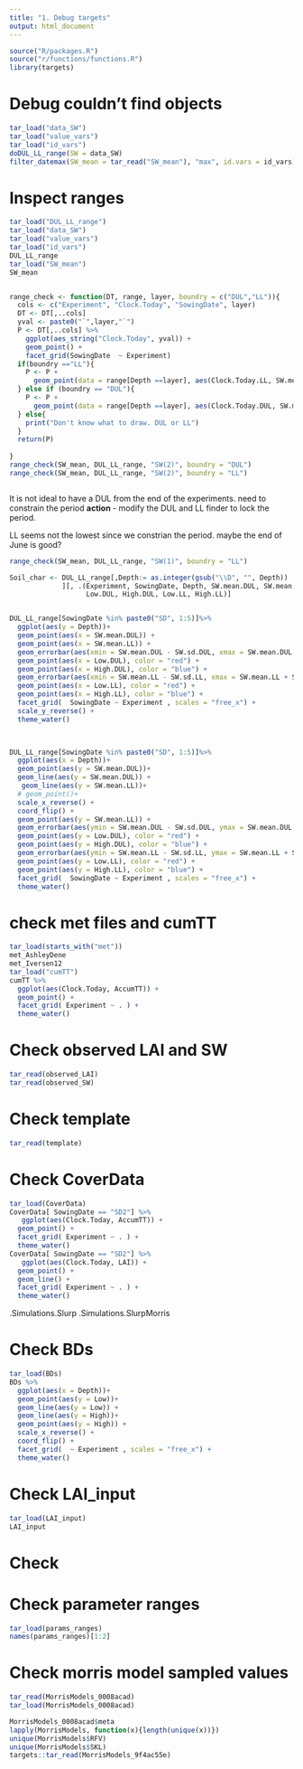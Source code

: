 ```yaml
---
title: "1. Debug targets"
output: html_document
---
```


```r
source("R/packages.R")
source("r/functions/functions.R")
library(targets)
```


# Debug couldn't find objects

```r
tar_load("data_SW")
tar_load("value_vars")
tar_load("id_vars")
doDUL_LL_range(SW = data_SW)
filter_datemax(SW_mean = tar_read("SW_mean"), "max", id.vars = id_vars)
```
# Inspect ranges

```r
tar_load("DUL_LL_range")
tar_load("data_SW")
tar_load("value_vars")
tar_load("id_vars")
DUL_LL_range
tar_load("SW_mean")
SW_mean


range_check <- function(DT, range, layer, boundry = c("DUL","LL")){
  cols <- c("Experiment", "Clock.Today", "SowingDate", layer)
  DT <- DT[,..cols]
  yval <- paste0("`",layer,"`")
  P <- DT[,..cols] %>% 
    ggplot(aes_string("Clock.Today", yval)) + 
    geom_point() +
    facet_grid(SowingDate  ~ Experiment) 
  if(boundry =="LL"){
    P <- P + 
      geom_point(data = range[Depth ==layer], aes(Clock.Today.LL, SW.mean.LL),  color ="red", size = 5)
  } else if (boundry == "DUL"){
    P <- P + 
      geom_point(data = range[Depth ==layer], aes(Clock.Today.DUL, SW.mean.DUL),  color ="red", size = 5)
  } else{
    print("Don't know what to draw. DUL or LL")
  }
  return(P)
  
}
range_check(SW_mean, DUL_LL_range, "SW(2)", boundry = "DUL")
range_check(SW_mean, DUL_LL_range, "SW(2)", boundry = "LL")



```
It is not ideal to have a DUL from the end of the experiments. 
need to constrain the period 
**action** - modify the DUL and LL finder to lock the period. 

LL seems not the lowest since we constrian the period. 
maybe the end of June is good?
```r


range_check(SW_mean, DUL_LL_range, "SW(1)", boundry = "LL")
```

```r
Soil_char <- DUL_LL_range[,Depth:= as.integer(gsub("\\D", "", Depth))
             ][, .(Experiment, SowingDate, Depth, SW.mean.DUL, SW.mean.LL,
                   Low.DUL, High.DUL, Low.LL, High.LL)] 


DUL_LL_range[SowingDate %in% paste0("SD", 1:5)]%>% 
  ggplot(aes(y = Depth))+
  geom_point(aes(x = SW.mean.DUL)) +
  geom_point(aes(x = SW.mean.LL)) +
  geom_errorbar(aes(xmin = SW.mean.DUL - SW.sd.DUL, xmax = SW.mean.DUL + SW.sd.DUL))+
  geom_point(aes(x = Low.DUL), color = "red") +
  geom_point(aes(x = High.DUL), color = "blue") +
  geom_errorbar(aes(xmin = SW.mean.LL - SW.sd.LL, xmax = SW.mean.LL + SW.sd.LL))+
  geom_point(aes(x = Low.LL), color = "red") +
  geom_point(aes(x = High.LL), color = "blue") +
  facet_grid(  SowingDate ~ Experiment , scales = "free_x") +
  scale_y_reverse() +
  theme_water()
  


DUL_LL_range[SowingDate %in% paste0("SD", 1:5)]%>% 
  ggplot(aes(x = Depth))+
  geom_point(aes(y = SW.mean.DUL))+
  geom_line(aes(y = SW.mean.DUL)) +
   geom_line(aes(y = SW.mean.LL))+
  # geom_point()+
  scale_x_reverse() +
  coord_flip() +
  geom_point(aes(y = SW.mean.LL)) +
  geom_errorbar(aes(ymin = SW.mean.DUL - SW.sd.DUL, ymax = SW.mean.DUL + SW.sd.DUL))+
  geom_point(aes(y = Low.DUL), color = "red") +
  geom_point(aes(y = High.DUL), color = "blue") +
  geom_errorbar(aes(ymin = SW.mean.LL - SW.sd.LL, ymax = SW.mean.LL + SW.sd.LL))+
  geom_point(aes(y = Low.LL), color = "red") +
  geom_point(aes(y = High.LL), color = "blue") +
  facet_grid(  SowingDate ~ Experiment , scales = "free_x") +
  theme_water()
```
# check met files and cumTT
```r
tar_load(starts_with("met"))
met_AshleyDene
met_Iversen12
tar_load("cumTT")
cumTT %>% 
  ggplot(aes(Clock.Today, AccumTT)) +
  geom_point() +
  facet_grid( Experiment ~ . ) +
  theme_water()

```
# Check observed LAI and SW
```r
tar_read(observed_LAI)
tar_read(observed_SW)
```
# Check template
```r
tar_read(template)
```
# Check CoverData
```r
tar_load(CoverData)
CoverData[ SowingDate == "SD2"] %>% 
   ggplot(aes(Clock.Today, AccumTT)) +
  geom_point() +
  facet_grid( Experiment ~ . ) +
  theme_water()
CoverData[ SowingDate == "SD2"] %>% 
   ggplot(aes(Clock.Today, LAI)) +
  geom_point() +
  geom_line() +
  facet_grid( Experiment ~ . ) +
  theme_water()
```


.Simulations.Slurp
.Simulations.SlurpMorris

# Check BDs

```r
tar_load(BDs)
BDs %>% 
  ggplot(aes(x = Depth))+
  geom_point(aes(y = Low))+
  geom_line(aes(y = Low)) +
  geom_line(aes(y = High))+
  geom_point(aes(y = High)) +
  scale_x_reverse() +
  coord_flip() +
  facet_grid(  ~ Experiment , scales = "free_x") +
  theme_water()
```

# Check LAI_input 

```r
tar_load(LAI_input)
LAI_input
```

# Check 

# Check parameter ranges 

```r
tar_load(params_ranges)
names(params_ranges)[1:2]
```

# Check morris model sampled values 

```r

tar_read(MorrisModels_0008acad)
tar_load(MorrisModels_0008acad)

MorrisModels_0008acad$meta
lapply(MorrisModels, function(x){length(unique(x))})
unique(MorrisModels$RFV)
unique(MorrisModels$SKL)
targets::tar_read(MorrisModels_9f4ac55e)
```

